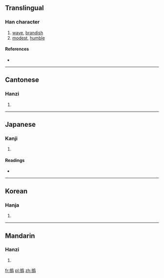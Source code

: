 {{also|㧑}}
==Translingual==

===Han character===
{{Han char|rn=64|rad=手|as=12|sn=15|four=4202<sub>7</sub>|canj=手月竹火 (QBHF)}}

# [[wave]], [[brandish]]
# [[modest]], [[humble]]

====References====
* {{Han ref|kx=0454.260|dkj=12716|dj=0804.060|hdz=31924.010|uh=649D|ud=25757|bh=D95A|bd=55642}}

----

==Cantonese==

===Hanzi===
{{yue-hanzi|jyut=|y=fai1|sim=㧑}}

# {{defn|Cantonese|sort=手12}}

----

==Japanese==

===Kanji===
{{ja-kanji|grade=|rs=手12}}

# {{defn|Japanese|sort=手12}}

====Readings====
* {{ja-readings|on=[[き]] (ki), [[い]] (i)|kun=[[はなす]] (hanasu)}}

----

==Korean==

===Hanja===
{{ko-hanja|hangeul=휘|eumhun=|rv=hwi|mr=hwi|y=hwi}}

# {{defn|Korean|sort=手12}}

----

==Mandarin==

===Hanzi===
{{cmn-hanzi|sim=㧑|pin=[[chuáng]] ([[chuang2]]), [[huī]] ([[hui1]])|wg=ch'uang<sup>2</sup>, hui<sup>1</sup>}}

# {{defn|Mandarin|sort=手12}}

[[fr:撝]]
[[pl:撝]]
[[zh:撝]]